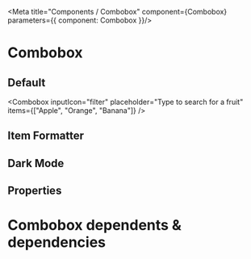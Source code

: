 

<Meta title="Components / Combobox" component={Combobox}  parameters={{ component: Combobox }}/>

# Combobox
 

## Default
<Combobox
    inputIcon="filter"
    placeholder="Type to search for a fruit"
    items={["Apple", "Orange", "Banana"]}
 />

## Item Formatter

<ComboboxDemoItemFormatter />

## Dark Mode
<ComboboxDemo />

## Properties

<Props of={Combobox} />

# Combobox dependents & dependencies
<DependenciesTable titleDependencies='Dependencies' titleDependents='Dependents' of={Combobox} />
